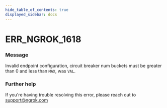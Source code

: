 ```yaml
---
hide_table_of_contents: true
displayed_sidebar: docs
---
```



# ERR_NGROK_1618

### Message

Invalid endpoint configuration, circuit breaker num buckets must be greater than 0 and less than `MAX`, was `VAL`.

<ErrorDetails error="err_ngrok_1618" />

### Further help

If you're having trouble resolving this error, please reach out to [support@ngrok.com](mailto:support@ngrok.com?subject=Help%20with%20ERR_NGROK_1618)

